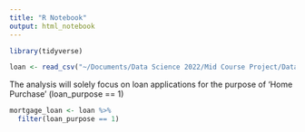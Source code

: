 ```yaml
---
title: "R Notebook"
output: html_notebook
---
```



```r
library(tidyverse)
```

```r
loan <- read_csv("~/Documents/Data Science 2022/Mid Course Project/Data/state_TN_actions_taken.csv")
```

The analysis will solely focus on loan applications for the purpose of 'Home Purchase' (loan_purpose == 1)

```r
mortgage_loan <- loan %>%
  filter(loan_purpose == 1)
```



